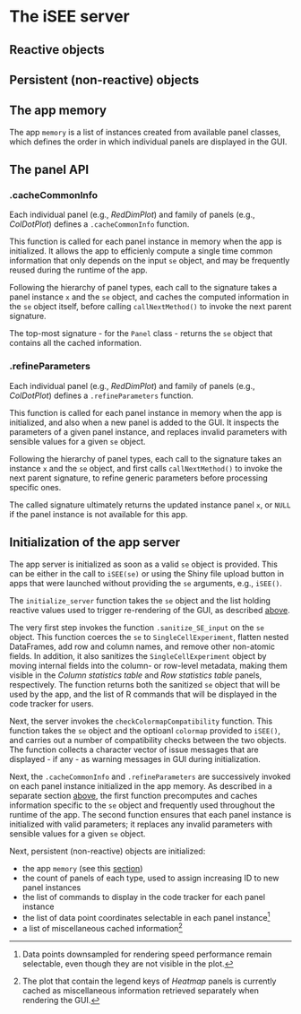 # The iSEE server {#server}

## Reactive objects {#robjects}

<!-- TODO
A general description of the purpose of reactive values in rObjects would probably be enough.
I don't think developers need details about each individual value.

Some examples values manually collected from iSEE-main.R:
- rerender
- rerendered
- paste0(mode, id)
- paste0(mode, id, "_", .panelLinkInfo)
- paste0(mode, id, "_", .panelGeneralInfo)
- paste0(mode, id, "_", .selectMultiSaved)
- paste0(mode, id, "_repopulated")
- paste0(mode, id, "_reactivated")
- paste0(mode, id, "_resaved")
-->

## Persistent (non-reactive) objects

<!-- TODO
A description of the purpose of pObjects.
In particular, memory and coordinates are key to highlight, although they will be described in further details in dedicated sections.

Some examples:
- memory
- counter
- commands
- coordinates
- cached_info
- .voiceActivePanel
-->

## The app memory {#memory}

The app `memory` is a list of instances created from available panel classes, which defines the order in which individual panels are displayed in the GUI.

## The panel API {#panel-api}

### .cacheCommonInfo

Each individual panel (e.g., _RedDimPlot_) and family of panels (e.g., _ColDotPlot_) defines a `.cacheCommonInfo` function.

This function is called for each panel instance in memory when the app is initialized.
It allows the app to efficienly compute a single time common information that only depends on the input `se` object, and may be frequently reused during the runtime of the app.

Following the hierarchy of panel types, each call to the signature takes a panel instance `x` and the `se` object, and caches the computed information in the `se` object itself, before calling `callNextMethod()` to invoke the next parent signature.

The top-most signature - for the `Panel` class - returns the `se` object that contains all the cached information.

### .refineParameters

Each individual panel (e.g., _RedDimPlot_) and family of panels (e.g., _ColDotPlot_) defines a `.refineParameters` function.

This function is called for each panel instance in memory when the app is initialized, and also when a new panel is added to the GUI.
It inspects the parameters of a given panel instance, and replaces invalid parameters with sensible values for a given `se` object.

Following the hierarchy of panel types, each call to the signature takes an instance `x` and the `se` object, and first calls `callNextMethod()` to invoke the next parent signature, to refine generic parameters before processing specific ones.

The called signature ultimately returns the updated instance panel `x`, or `NULL` if the panel instance is not available for this app.

## Initialization of the app server

The app server is initialized as soon as a valid `se` object is provided.
This can be either in the call to `iSEE(se)` or using the Shiny file upload button in apps that were launched without providing the `se` arguments, e.g., `iSEE()`.

The `initialize_server` function takes the `se` object and the list holding reactive values used to trigger re-rendering of the GUI, as described [above](#robjects).

The very first step invokes the function `.sanitize_SE_input` on the `se` object.
This function coerces the `se` to `SingleCellExperiment`, flatten nested DataFrames, add row and column names, and remove other non-atomic fields.
In addition, it also sanitizes the `SingleCellExperiment` object by moving internal fields into the column- or row-level metadata, making them visible in the _Column statistics table_ and _Row statistics table_ panels, respectively. The function returns both the sanitized `se` object that will be used by the app, and the list of R commands that will be displayed in the code tracker for users.

Next, the server invokes the `checkColormapCompatibility` function.
This function takes the `se` object and the optioanl `colormap` provided to `iSEE()`, and carries out a number of compatibility checks between the two objects.
The function collects a character vector of issue messages that are displayed - if any - as warning messages in GUI during initialization.

<!-- TODO: something about setting up memory, once the current TEST code is replaced. -->

Next, the `.cacheCommonInfo` and `.refineParameters` are successively invoked on each panel instance initialized in the app memory.
As described in a separate section [above](#panel-api), the first function precomputes and caches information specific to the `se` object and frequently used throughout the runtime of the app.
The second function ensures that each panel instance is initialized with valid parameters; it replaces any invalid parameters with sensible values for a given `se` object.

<!-- TODO: something, once we deal with user-supplied panel IDs -->

Next, persistent (non-reactive) objects are initialized:

- the app `memory` (see this [section](#memory))
- the count of panels of each type, used to assign increasing ID to new panel instances
- the list of commands to display in the code tracker for each panel instance
- the list of data point coordinates selectable in each panel instance^[Data points downsampled for rendering speed performance remain selectable, even though they are not visible in the plot.]
- a list of miscellaneous cached information^[The plot that contain the legend keys of _Heatmap_ panels is currently cached as miscellaneous information retrieved separately when rendering the GUI.]

<!-- TODO: something about rObjects -->

<!-- TODO: something about the various kinds of observers -->
